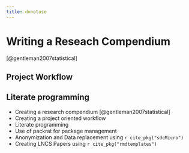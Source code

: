 ```yaml
---
title: donotuse
---
```

# Writing a Reseach Compendium

[@gentleman2007statistical]

## Project Workflow

## Literate programming


* Creating a research compendium [@gentleman2007statistical]
* Creating a project oriented workflow
* Literate programming
* Use of packrat for package management
* Anonymization and Data replacement using `r cite_pkg("sdcMicro")`
* Creating LNCS Papers using `r cite_pkg("rmdtemplates")` 